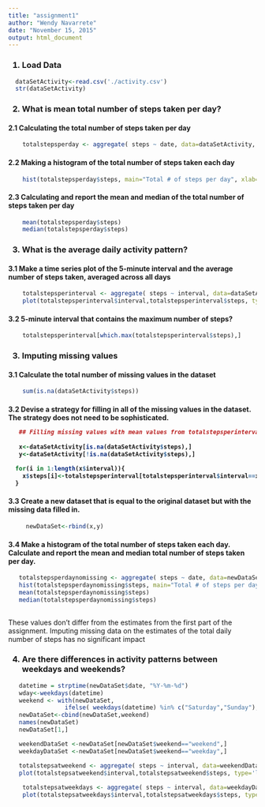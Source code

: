 ```yaml
---
title: "assignment1"
author: "Wendy Navarrete"
date: "November 15, 2015"
output: html_document
---
```


<H3>1. Load Data</H3>
```r
  dataSetActivity<-read.csv('./activity.csv')
  str(dataSetActivity)
```

<H3>2. What is mean total number of steps taken per day?</H3>

<H4>2.1 Calculating the total number of steps taken per day</H4>
```r
    totalstepsperday <- aggregate( steps ~ date, data=dataSetActivity, FUN=sum)
``` 
<H4>2.2 Making a histogram of the total number of steps taken each day</H4>
```r
    hist(totalstepsperday$steps, main="Total # of steps per day", xlab="Total steps per day", col='green')
```

<H4>2.3 Calculating and report the mean and median of the total number of steps taken per day</H4>
```R
    mean(totalstepsperday$steps)
    median(totalstepsperday$steps)
```  

<H3>3. What is the average daily activity pattern?</H3>
<H4>3.1 Make a time series plot of the 5-minute interval  and the average number of steps taken, averaged across all days</H4>
```r
    
    totalstepsperinterval <- aggregate( steps ~ interval, data=dataSetActivity, FUN=mean)
    plot(totalstepsperinterval$interval,totalstepsperinterval$steps, type='l', xlab = 'Average steps per interval', ylab='# of steps')
```
<H4>3.2 5-minute interval that contains the maximum number of steps? </H4>
```R
    totalstepsperinterval[which.max(totalstepsperinterval$steps),]
```    

<H3>3. Imputing missing values</H3>

<H4>3.1 Calculate the total number of missing values in the dataset </H4>
```r
    sum(is.na(dataSetActivity$steps))
```

<H4>3.2 Devise a strategy for filling in all of the missing values in the dataset. The strategy does not need to be sophisticated. 

```r
   ## Filling missing values with mean values from totalstepsperinterval dataset
    
   x<-dataSetActivity[is.na(dataSetActivity$steps),]   
   y<-dataSetActivity[!is.na(dataSetActivity$steps),]
  
  for(i in 1:length(x$interval)){
    x$steps[i]<-totalstepsperinterval[totalstepsperinterval$interval==x$interval[i],2]
  }
```

<H4>3.3 Create a new dataset that is equal to the original dataset but with the missing data filled in.</H4>
```r
     newDataSet<-rbind(x,y)
```    


<H4>3.4 Make a histogram of the total number of steps taken each day. Calculate and report the mean and median total number of steps taken per day.</H4>
```R
   totalstepsperdaynomissing <- aggregate( steps ~ date, data=newDataSet, FUN=sum)
   hist(totalstepsperdaynomissing$steps, main="Total # of steps per day (non-missing values)", xlab="Total steps per day", col='red')
   mean(totalstepsperdaynomissing$steps)
   median(totalstepsperdaynomissing$steps)
   
```

These values don't differ from the estimates from the first part of the assignment. Imputing missing data on the estimates of the total daily number of steps has no significant impact

<H3>4. Are there differences in activity patterns between weekdays and weekends?</H3>

```r
   
   datetime = strptime(newDataSet$date, "%Y-%m-%d")
   wday<-weekdays(datetime)
   weekend <- with(newDataSet, 
                ifelse( weekdays(datetime) %in% c("Saturday","Sunday"),"weekend","weekday"))
   newDataSet<-cbind(newDataSet,weekend)
   names(newDataSet)
   newDataSet[1,]

   weekendDataSet <-newDataSet[newDataSet$weekend=="weekend",]
   weekdayDataSet <-newDataSet[newDataSet$weekend=="weekday",]

   totalstepsatweekend <- aggregate( steps ~ interval, data=weekendDataSet, FUN=mean)
   plot(totalstepsatweekend$interval,totalstepsatweekend$steps, type='l', xlab = 'Average steps per interval on weekend', ylab='# of steps')
    
    totalstepsatweekdays <- aggregate( steps ~ interval, data=weekdayDataSet, FUN=mean)
    plot(totalstepsatweekdays$interval,totalstepsatweekdays$steps, type='l', xlab = 'Average steps per interval on weekdays', ylab='# of steps')
    
```   
